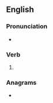 ==English==

===Pronunciation===
* {{IPA|/ˈovəɹəʊd/|lang=en}}

===Verb===
{{head|en|verb form}}

# {{en-simple past of|override}}

===Anagrams===
* {{anagrams|en|a=deeoorrv|overdoer}}